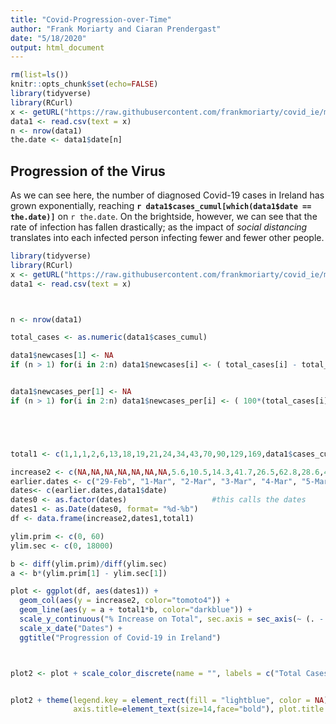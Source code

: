 ```yaml
---
title: "Covid-Progression-over-Time"
author: "Frank Moriarty and Ciaran Prendergast"
date: "5/18/2020"
output: html_document
---
```



```r
rm(list=ls())
knitr::opts_chunk$set(echo=FALSE)
library(tidyverse)
library(RCurl)
x <- getURL("https://raw.githubusercontent.com/frankmoriarty/covid_ie/master/doh_covid_ie_cases_analysis.csv")
data1 <- read.csv(text = x)
n <- nrow(data1)
the.date <- data1$date[n]
```
 

## Progression of the Virus

As we can see here, the number of diagnosed Covid-19 cases in Ireland has grown exponentially, reaching **`r data1$cases_cumul[which(data1$date == the.date)]`** on `r the.date`. On the brightside, however, we can see that the rate of infection has fallen drastically; as the impact of *social distancing* translates into each infected person infecting fewer and fewer other people.


```r

library(tidyverse)
library(RCurl)
x <- getURL("https://raw.githubusercontent.com/frankmoriarty/covid_ie/master/doh_covid_ie_cases_analysis.csv")
data1 <- read.csv(text = x)



n <- nrow(data1)

total_cases <- as.numeric(data1$cases_cumul)

data1$newcases[1] <- NA
if (n > 1) for(i in 2:n) data1$newcases[i] <- ( total_cases[i] - total_cases[i-1] )


data1$newcases_per[1] <- NA
if (n > 1) for(i in 2:n) data1$newcases_per[i] <- ( 100*(total_cases[i] - total_cases[i-1])/total_cases[i-1] )





total1 <- c(1,1,1,2,6,13,18,19,21,24,34,43,70,90,129,169,data1$cases_cumul)  #this gives the total cases with the manually-typed numbers describing (constant) days not included in csv file

increase2 <- c(NA,NA,NA,NA,NA,NA,NA,5.6,10.5,14.3,41.7,26.5,62.8,28.6,43.3,31,60.36,na.omit(data1$newcases_per))  #this gives us the vector for increase on total, the nas are included to ensure that that the line only starts on the 7th
earlier.dates <- c("29-Feb", "1-Mar", "2-Mar", "3-Mar", "4-Mar", "5-Mar", "6-Mar", "7-Mar", "8-Mar", "9-Mar","10-Mar", "11-Mar", "12-Mar","13-Mar", "14-Mar", "15-Mar")
dates<- c(earlier.dates,data1$date)
dates0 <- as.factor(dates)                   #this calls the dates
dates1 <- as.Date(dates0, format= "%d-%b") 
df <- data.frame(increase2,dates1,total1)

ylim.prim <- c(0, 60)   
ylim.sec <- c(0, 18000)  

b <- diff(ylim.prim)/diff(ylim.sec)
a <- b*(ylim.prim[1] - ylim.sec[1])

plot <- ggplot(df, aes(dates1)) +
  geom_col(aes(y = increase2, color="tomoto4")) +
  geom_line(aes(y = a + total1*b, color="darkblue")) +
  scale_y_continuous("% Increase on Total", sec.axis = sec_axis(~ (. - a)/b, name = "Total Cases")) +
  scale_x_date("Dates") +
  ggtitle("Progression of Covid-19 in Ireland") 



plot2 <- plot + scale_color_discrete(name = "", labels = c("Total Cases", "% Increase on Total") )


plot2 + theme(legend.key = element_rect(fill = "lightblue", color = NA), axis.text=element_text(size=12, face = "bold"),
              axis.title=element_text(size=14,face="bold"), plot.title = element_text(size=16, face = "bold"))

```


